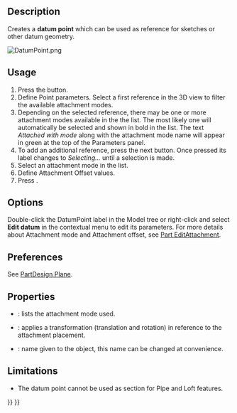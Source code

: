 <languages/>
<translate>

<!--T:14-->
{{Docnav
|[[PartDesign_Line|Create a datum line]]
|[[PartDesign_CoordinateSystem|Create a local coordinate system]]
|[[PartDesign_Workbench|PartDesign]]
|IconL=PartDesign_Line.svg‎
|IconR=PartDesign_CoordinateSystem.svg
|IconC=Workbench_PartDesign.svg
}}

<!--T:1-->
{{GuiCommand
|Name=PartDesign Point
|MenuLocation=Part Design → Create a datum → Create a datum point
|Workbenches=[[PartDesign_Workbench|PartDesign]]
|Version=0.17
|SeeAlso=[[PartDesign_Line|PartDesign Line]], [[PartDesign_Plane|PartDesign Plane]]
}}

==Description== <!--T:2-->

<!--T:3-->
Creates a '''datum point''' which can be used as reference for sketches or other datum geometry.

</translate>
[[File:DatumPoint.png]]
<translate>
<!--T:5-->
{{Caption|A datum point attached to a sphere with an attachment offset of {{Value|8}} in the Z direction.}}

==Usage== <!--T:6-->

<!--T:7-->
# Press the {{Button|[[Image:PartDesign_Point.svg|24px]] '''Create a datum point'''}} button.
# Define Point parameters. Select a first reference in the 3D view to filter the available attachment modes.
# Depending on the selected reference, there may be one or more attachment modes available in the the list. The most likely one will automatically be selected and shown in bold in the list. The text ''Attached with mode'' along with the attachment mode name will appear in green at the top of the Parameters panel.
# To add an additional reference, press the next {{Button|Reference}} button. Once pressed its label changes to ''Selecting...'' until a selection is made.
# Select an attachment mode in the list.
# Define Attachment Offset values.
# Press {{Button|OK}}.

==Options== <!--T:8-->

<!--T:9-->
Double-click the DatumPoint label in the Model tree or right-click and select '''Edit datum''' in the contextual menu to edit its parameters. For more details about Attachment mode and Attachment offset, see [[Part_EditAttachment|Part EditAttachment]].

==Preferences== <!--T:18-->

<!--T:19-->
See [[PartDesign_Plane#Preferences|PartDesign Plane]].

==Properties== <!--T:10-->

<!--T:11-->
* {{PropertyData|MapMode}}: lists the attachment mode used.
* {{PropertyData|Attachment Offset}}: applies a transformation (translation and rotation) in reference to the attachment placement.
* {{PropertyData|Label}}: name given to the object, this name can be changed at convenience.

==Limitations== <!--T:12-->

<!--T:13-->
* The datum point cannot be used as section for Pipe and Loft features.


<!--T:15-->
{{Docnav
|[[PartDesign_Line|Create a datum line]]
|[[PartDesign_CoordinateSystem|Create a local coordinate system]]
|[[PartDesign_Workbench|PartDesign]]
|IconL=PartDesign_Line.svg‎
|IconR=PartDesign_CoordinateSystem.svg
|IconC=Workbench_PartDesign.svg
}}

</translate>
{{PartDesign Tools navi{{#translation:}}}}
{{Userdocnavi{{#translation:}}}}